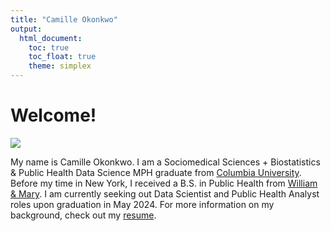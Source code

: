 ```yaml
---
title: "Camille Okonkwo"
output: 
  html_document:
    toc: true
    toc_float: true
    theme: simplex
---
```

# Welcome!
![](images/headshot.jpg)

My name is Camille Okonkwo. I am a Sociomedical Sciences + Biostatistics & Public Health Data Science MPH graduate from [Columbia University](https://www.publichealth.columbia.edu/). Before my time in New York, I received a B.S. in Public Health from [William & Mary](https://www.wm.edu/). I am currently seeking out Data Scientist and Public Health Analyst roles upon graduation in May 2024. For more information on my background, check out my [resume](resume.html).